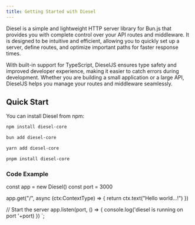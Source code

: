 ```yaml
---
title: Getting Started with Diesel
---
```


Diesel is a simple and lightweight HTTP server library for Bun.js that provides you with complete control over your API routes and middleware. It is designed to be intuitive and efficient, allowing you to quickly set up a server, define routes, and optimize important paths for faster response times.

With built-in support for TypeScript, DieselJS ensures type safety and improved developer experience, making it easier to catch errors during development. Whether you are building a small application or a large API, DieselJS helps you manage your routes and middleware seamlessly.
## Quick Start

You can install Diesel from npm:


```bash
npm install diesel-core
```
```bash
bun add diesel-core
```
```bash
yarn add diesel-core
```
```bash
pnpm install diesel-core
```

### Code Example



const app = new Diesel()
const port = 3000

app.get("/", async (ctx:ContextType) => {
 return ctx.text("Hello world...!")
})

// Start the server
app.listen(port, () => {
  console.log('diesel is running on port '+port)
})
`;


<Code code = {mainCode} lang='ts' title={fileName} mark={highlights} />